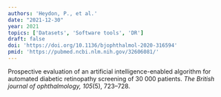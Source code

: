```yaml
---
authors: 'Heydon, P., et al.'
date: "2021-12-30"
year: 2021
topics: ['Datasets', 'Software tools', 'DR']
draft: false
doi: 'https://doi.org/10.1136/bjophthalmol-2020-316594'
pmid: 'https://pubmed.ncbi.nlm.nih.gov/32606081/'
---
```


Prospective evaluation of an artificial intelligence-enabled algorithm for automated diabetic retinopathy screening of 30 000 patients. *The British journal of ophthalmology, 105*(5), 723–728.